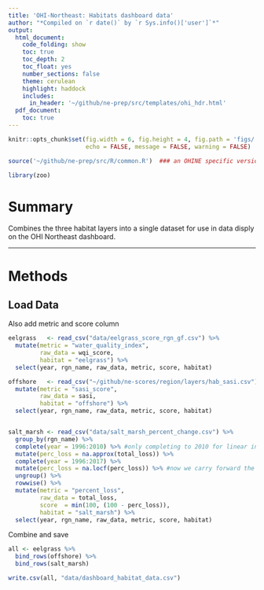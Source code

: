 ```yaml
---
title: 'OHI-Northeast: Habitats dashboard data'
author: "*Compiled on `r date()` by `r Sys.info()['user']`*"
output: 
  html_document:
    code_folding: show
    toc: true
    toc_depth: 2
    toc_float: yes
    number_sections: false
    theme: cerulean
    highlight: haddock
    includes: 
      in_header: '~/github/ne-prep/src/templates/ohi_hdr.html'
  pdf_document:
    toc: true
---
```



``` r
knitr::opts_chunk$set(fig.width = 6, fig.height = 4, fig.path = 'figs/',
                      echo = FALSE, message = FALSE, warning = FALSE)

source('~/github/ne-prep/src/R/common.R')  ### an OHINE specific version of common.R

library(zoo)
```

# Summary

Combines the three habitat layers into a single dataset for use in data disply on the OHI Northeast dashboard.

***
  
# Methods

## Load Data

Also add metric and score column

```r

eelgrass   <- read_csv("data/eelgrass_score_rgn_gf.csv") %>%
  mutate(metric = "water_quality_index",
         raw_data = wqi_score,
         habitat = "eelgrass") %>%
  select(year, rgn_name, raw_data, metric, score, habitat)

offshore   <- read_csv("~/github/ne-scores/region/layers/hab_sasi.csv") %>%
  mutate(metric = "sasi_score",
         raw_data = sasi,
         habitat = "offshore") %>%
  select(year, rgn_name, raw_data, metric, score, habitat)


salt_marsh <- read_csv("data/salt_marsh_percent_change.csv") %>%
  group_by(rgn_name) %>%
  complete(year = 1996:2010) %>% #only completing to 2010 for linear interpolation
  mutate(perc_loss = na.approx(total_loss)) %>%
  complete(year = 1996:2017) %>%
  mutate(perc_loss = na.locf(perc_loss)) %>% #now we carry forward the 2010 value for all years to 2017
  ungroup() %>%
  rowwise() %>%
  mutate(metric = "percent_loss",
         raw_data = total_loss,
         score  = min(100, (100 - perc_loss)),
         habitat = "salt_marsh") %>%
  select(year, rgn_name, raw_data, metric, score, habitat)

```

Combine and save

```r
all <- eelgrass %>%
  bind_rows(offshore) %>%
  bind_rows(salt_marsh)

write.csv(all, "data/dashboard_habitat_data.csv")
```





